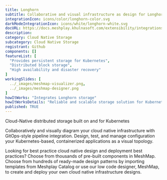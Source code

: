 ```yaml
---
title: Longhorn
subtitle: Collaborative and visual infrastructure as design for Longhorn
integrationIcon: icons/color/longhorn-color.svg
darkModeIntegrationIcon: icons/white/longhorn-white.svg
docURL: https://docs.meshplay.khulnasoft.com/extensibility/integrations/longhorn
description: 
category: Cloud Native Storage
subcategory: Cloud Native Storage
registrant: Github
components: []
featureList: [
  "Provides persistent storage for Kubernetes",
  "Distributed block storage",
  "High availability and disaster recovery"
]
workingSlides: [
  ../_images/meshmap-visualizer.png,
  ../_images/meshmap-designer.png
]
howItWorks: "Integrates Longhorn storage"
howItWorksDetails: "Reliable and scalable storage solution for Kubernetes"
published: TRUE
---
```

<p>
Cloud-Native distributed storage built on and for Kubernetes
</p>
<p>
    Collaboratively and visually diagram your cloud native infrastructure with GitOps-style pipeline integration. Design, test, and manage configuration your Kubernetes-based, containerized applications as a visual topology.
</p>
<p>
    Looking for best practice cloud native design and deployment best practices? Choose from thousands of pre-built components in MeshMap. Choose from hundreds of ready-made design patterns by importing templates from Meshplay Catalog or use our low code designer, MeshMap, to create and deploy your own cloud native infrastructure designs.
</p>
